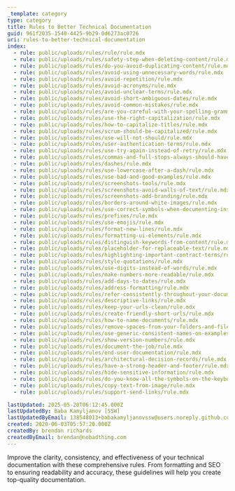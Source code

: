 ```yaml
---
_template: category
type: category
title: Rules to Better Technical Documentation
guid: 961f2035-1540-4425-9b29-0d6273ac0726
uri: rules-to-better-technical-documentation
index:
  - rule: public/uploads/rules/rule/rule.mdx
  - rule: public/uploads/rules/safety-step-when-deleting-content/rule.mdx
  - rule: public/uploads/rules/do-you-avoid-duplicating-content/rule.mdx
  - rule: public/uploads/rules/avoid-using-unnecessary-words/rule.mdx
  - rule: public/uploads/rules/avoid-repetition/rule.mdx
  - rule: public/uploads/rules/avoid-acronyms/rule.mdx
  - rule: public/uploads/rules/avoid-unclear-terms/rule.mdx
  - rule: public/uploads/rules/avoid-short-ambiguous-dates/rule.mdx
  - rule: public/uploads/rules/avoid-common-mistakes/rule.mdx
  - rule: public/uploads/rules/are-you-careful-with-your-spelling-grammar-and-punctuation/rule.mdx
  - rule: public/uploads/rules/use-the-right-capitalization/rule.mdx
  - rule: public/uploads/rules/how-to-capitalize-titles/rule.mdx
  - rule: public/uploads/rules/scrum-should-be-capitalized/rule.mdx
  - rule: public/uploads/rules/use-will-not-should/rule.mdx
  - rule: public/uploads/rules/user-authentication-terms/rule.mdx
  - rule: public/uploads/rules/use-try-again-instead-of-retry/rule.mdx
  - rule: public/uploads/rules/commas-and-full-stops-always-should-have-1-space-after-them/rule.mdx
  - rule: public/uploads/rules/dashes/rule.mdx
  - rule: public/uploads/rules/use-lowercase-after-a-dash/rule.mdx
  - rule: public/uploads/rules/use-bad-and-good-examples/rule.mdx
  - rule: public/uploads/rules/screenshots-tools/rule.mdx
  - rule: public/uploads/rules/screenshots-avoid-walls-of-text/rule.mdx
  - rule: public/uploads/rules/screenshots-add-branding/rule.mdx
  - rule: public/uploads/rules/borders-around-white-images/rule.mdx
  - rule: public/uploads/rules/use-correct-symbols-when-documenting-instructions/rule.mdx
  - rule: public/uploads/rules/prefixes/rule.mdx
  - rule: public/uploads/rules/use-emojis/rule.mdx
  - rule: public/uploads/rules/format-new-lines/rule.mdx
  - rule: public/uploads/rules/formatting-ui-elements/rule.mdx
  - rule: public/uploads/rules/distinguish-keywords-from-content/rule.mdx
  - rule: public/uploads/rules/placeholder-for-replaceable-text/rule.mdx
  - rule: public/uploads/rules/highlighting-important-contract-terms/rule.mdx
  - rule: public/uploads/rules/style-quotations/rule.mdx
  - rule: public/uploads/rules/use-digits-instead-of-words/rule.mdx
  - rule: public/uploads/rules/make-numbers-more-readable/rule.mdx
  - rule: public/uploads/rules/add-days-to-dates/rule.mdx
  - rule: public/uploads/rules/address-formatting/rule.mdx
  - rule: public/uploads/rules/refer-consistently-throughout-your-document/rule.mdx
  - rule: public/uploads/rules/descriptive-links/rule.mdx
  - rule: public/uploads/rules/keep-your-urls-clean/rule.mdx
  - rule: public/uploads/rules/create-friendly-short-urls/rule.mdx
  - rule: public/uploads/rules/how-to-name-documents/rule.mdx
  - rule: public/uploads/rules/remove-spaces-from-your-folders-and-filename/rule.mdx
  - rule: public/uploads/rules/use-generic-consistent-names-on-examples/rule.mdx
  - rule: public/uploads/rules/show-version-numbers/rule.mdx
  - rule: public/uploads/rules/document-the-job/rule.mdx
  - rule: public/uploads/rules/end-user-documentation/rule.mdx
  - rule: public/uploads/rules/architectural-decision-records/rule.mdx
  - rule: public/uploads/rules/have-a-strong-header-and-footer/rule.mdx
  - rule: public/uploads/rules/hide-sensitive-information/rule.mdx
  - rule: public/uploads/rules/do-you-know-all-the-symbols-on-the-keyboard/rule.mdx
  - rule: public/uploads/rules/copy-text-from-image/rule.mdx
  - rule: public/uploads/rules/support-send-links/rule.mdx

lastUpdated: 2025-05-20T06:12:45.000Z
lastUpdatedBy: Baba Kamyljanov [SSW]
lastUpdatedByEmail: 138548013+babakamyljanovssw@users.noreply.github.com
created: 2020-06-03T05:57:20.000Z
createdBy: brendan richards
createdByEmail: brendan@nobadthing.com
---
```


Improve the clarity, consistency, and effectiveness of your technical documentation with these comprehensive rules. From formatting and SEO to ensuring readability and accuracy, these guidelines will help you create top-quality documentation.
